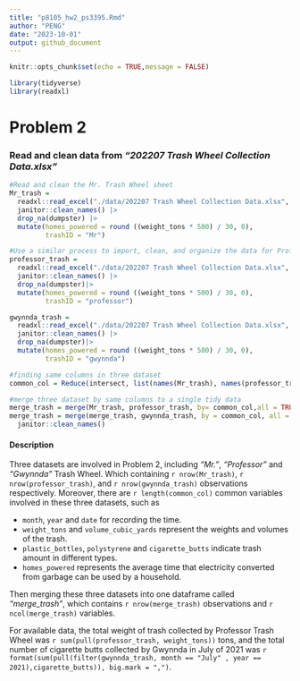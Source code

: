 ```yaml
---
title: "p8105_hw2_ps3395.Rmd"
author: "PENG"
date: "2023-10-01"
output: github_document
---
```


```r
knitr::opts_chunk$set(echo = TRUE,message = FALSE)
```

```r
library(tidyverse)
library(readxl)
```

# Problem 2

### Read and clean data from *"202207 Trash Wheel Collection Data.xlsx"*

```r
#Read and clean the Mr. Trash Wheel sheet
Mr_trash = 
  readxl::read_excel("./data/202207 Trash Wheel Collection Data.xlsx", sheet = 1 ,range = "A2:N550") |>
  janitor::clean_names() |>
  drop_na(dumpster) |>
  mutate(homes_powered = round ((weight_tons * 500) / 30, 0),
         trashID = "Mr")

#Use a similar process to import, clean, and organize the data for Professor Trash Wheel and Gwynnda
professor_trash = 
  readxl::read_excel("./data/202207 Trash Wheel Collection Data.xlsx", sheet = 2 ,range = "A2:M97") |>
  janitor::clean_names() |>
  drop_na(dumpster)|>
  mutate(homes_powered = round ((weight_tons * 500) / 30, 0),
         trashID = "professor")

gwynnda_trash = 
  readxl::read_excel("./data/202207 Trash Wheel Collection Data.xlsx", sheet = 4 ,range = "A2:K110") |>
  janitor::clean_names() |>
  drop_na(dumpster)|>
  mutate(homes_powered = round ((weight_tons * 500) / 30, 0),
         trashID = "gwynnda")

#finding same columns in three dataset
common_col = Reduce(intersect, list(names(Mr_trash), names(professor_trash), names(gwynnda_trash)))

#merge three dataset by same columns to a single tidy data
merge_trash = merge(Mr_trash, professor_trash, by= common_col,all = TRUE) 
merge_trash = merge(merge_trash, gwynnda_trash, by = common_col, all = TRUE)|>
  janitor::clean_names()
```

#### Description 

Three datasets are involved in Problem 2, including *"Mr."*, *"Professor"* and *"Gwynnda"* Trash Wheel. Which containing `r nrow(Mr_trash)`, `r nrow(professor_trash)`, and `r nrow(gwynnda_trash)` observations respectively. Moreover, there are `r length(common_col)` common variables involved in these three datasets, such as

* `month`, `year` and `date` for recording the time.
* `weight_tons` and `volume_cubic_yards` represent the weights and volumes of the trash.
* `plastic_bottles`, `polystyrene` and `cigarette_butts` indicate trash amount in different types.
* `homes_powered` represents the average time that electricity converted from garbage can be used by a household.

Then merging these three datasets into one dataframe called *"merge_trash"*, which contains `r nrow(merge_trash)` observations and `r ncol(merge_trash)` variables. \newline

For available data, the total weight of trash collected by Professor Trash Wheel was `r sum(pull(professor_trash, weight_tons))` tons, and the total number of cigarette butts collected by Gwynnda in July of 2021 was `r format(sum(pull(filter(gwynnda_trash, month == "July" , year == 2021),cigarette_butts)), big.mark = ",")`.

